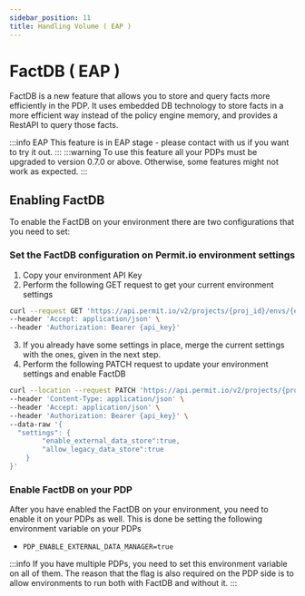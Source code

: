 ```yaml
---
sidebar_position: 11
title: Handling Volume ( EAP )
---
```


# FactDB ( EAP )

FactDB is a new feature that allows you to store and query facts more efficiently in the PDP.
It uses embedded DB technology to store facts in a more efficient way instead of the policy engine memory,
and provides a RestAPI to query those facts.

:::info EAP
This feature is in EAP stage - please contact with us if you want to try it out.
:::
:::warning
To use this feature all your PDPs must be upgraded to version 0.7.0 or above.
Otherwise, some features might not work as expected.
:::

## Enabling FactDB

To enable the FactDB on your environment there are two configurations that you need to set:
### Set the FactDB configuration on Permit.io environment settings
1. Copy your environment API Key
2. Perform the following GET request to get your current environment settings
```bash
curl --request GET 'https://api.permit.io/v2/projects/{proj_id}/envs/{env_id}' \
--header 'Accept: application/json' \
--header 'Authorization: Bearer {api_key}'
```
3. If you already have some settings in place, merge the current settings with the ones, given in the next step.
4. Perform the following PATCH request to update your environment settings and enable FactDB
```bash
curl --location --request PATCH 'https://api.permit.io/v2/projects/{proj_id}/envs/{env_id}' \
--header 'Content-Type: application/json' \
--header 'Accept: application/json' \
--header 'Authorization: Bearer {api_key}' \
--data-raw '{
  "settings": {
        "enable_external_data_store":true,
        "allow_legacy_data_store":true
    }
}'
```

### Enable FactDB on your PDP
After you have enabled the FactDB on your environment, you need to enable it on your PDPs as well.
This is done be setting the following environment variable on your PDPs
- `PDP_ENABLE_EXTERNAL_DATA_MANAGER=true`

:::info
If you have multiple PDPs, you need to set this environment variable on all of them.
The reason that the flag is also required on the PDP side is
to allow environments to run both with FactDB and without it.
:::